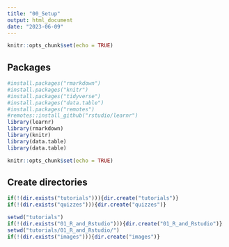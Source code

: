```yaml
---
title: "00_Setup"
output: html_document
date: "2023-06-09"
---
```



```r
knitr::opts_chunk$set(echo = TRUE)
```


## Packages


```r
#install.packages("rmarkdown")
#install.packages("knitr")
#install.packages("tidyverse")
#install.packages("data.table")
#install.packages("remotes")
#remotes::install_github("rstudio/learnr")
library(learnr)
library(rmarkdown)
library(knitr)
library(data.table)
library(data.table)
```


```r
knitr::opts_chunk$set(echo = TRUE)
```

## Create directories

```r
if(!(dir.exists("tutorials"))){dir.create("tutorials")}
if(!(dir.exists("quizzes"))){dir.create("quizzes")}
```


```r
setwd("tutorials")
if(!(dir.exists("01_R_and_Rstudio"))){dir.create("01_R_and_Rstudio")}
setwd("tutorials/01_R_and_Rstudio/")
if(!(dir.exists("images"))){dir.create("images")}

```

